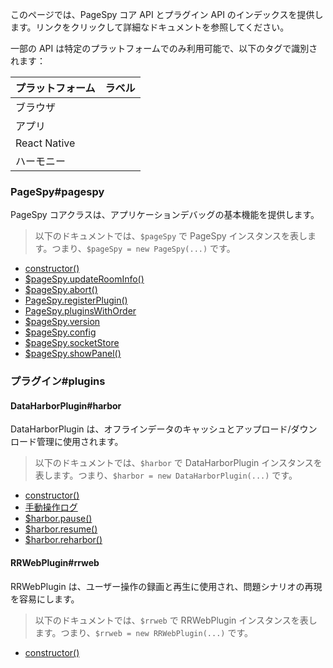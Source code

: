
このページでは、PageSpy コア API とプラグイン API のインデックスを提供します。リンクをクリックして詳細なドキュメントを参照してください。

一部の API は特定のプラットフォームでのみ利用可能で、以下のタグで識別されます：

| プラットフォーム | ラベル                           |
| ---------------- | ------------------------------ |
| ブラウザ         | <PlatformTag type="browser" /> |
| アプリ           | <PlatformTag type="mp" />      |
| React Native     | <PlatformTag type="rn" />      |
| ハーモニー       | <PlatformTag type="harmony" /> |

### PageSpy#pagespy

PageSpy コアクラスは、アプリケーションデバッグの基本機能を提供します。

> 以下のドキュメントでは、`$pageSpy` で PageSpy インスタンスを表します。つまり、`$pageSpy = new PageSpy(...)` です。

- [constructor()](./pagespy#constructor)
- [$pageSpy.updateRoomInfo()](./pagespy#updateRoomInfo)
- [$pageSpy.abort()](./pagespy#abort)
- [PageSpy.registerPlugin()](./pagespy#registerPlugin)
- [PageSpy.pluginsWithOrder](./pagespy#pluginsWithOrder)
- [$pageSpy.version](./pagespy#version)
- [$pageSpy.config](./pagespy#config)
- [$pageSpy.socketStore](./pagespy#socketStore)
- [$pageSpy.showPanel()](./pagespy#showPanel) <PlatformTag type="mp" />


### プラグイン#plugins

#### DataHarborPlugin#harbor

DataHarborPlugin は、オフラインデータのキャッシュとアップロード/ダウンロード管理に使用されます。

> 以下のドキュメントでは、`$harbor` で DataHarborPlugin インスタンスを表します。つまり、`$harbor = new DataHarborPlugin(...)` です。

- [constructor()](./data-harbor#constructor)
- [手動操作ログ](./data-harbor#onOfflineLog)
- [$harbor.pause()](./data-harbor#pause)
- [$harbor.resume()](./data-harbor#resume)
- [$harbor.reharbor()](./data-harbor#reharbor)

#### RRWebPlugin#rrweb

RRWebPlugin は、ユーザー操作の録画と再生に使用され、問題シナリオの再現を容易にします。

> 以下のドキュメントでは、`$rrweb` で RRWebPlugin インスタンスを表します。つまり、`$rrweb = new RRWebPlugin(...)` です。

- [constructor()](./rrweb#constructor)
